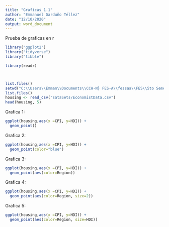 ---
title: "Graficas 1.1"
author: "Emmanuel Garduño Téllez"
date: "12/10/2020"
output: word_document
---
Prueba de graficas en r
```{r}

library("ggplot2")
library("tidyverse")
library("tibble")

library(readr)



list.files()
setwd("C:\\Users\\Emman\\Documents\\CCH-N} FES-A\\fessaa\\FES\\5to Semestre\\Estadistica")
list.files()
housing <- read_csv("sataSets/EconomistData.csv")
head(housing, 5)

```

\clearpage
Grafica 1:
```{r}
ggplot(housing,aes(x =CPI, y=HDI)) +
  geom_point()
```
Grafica 2:
```{r}
ggplot(housing,aes(x =CPI, y=HDI)) +
  geom_point(color="blue")
```
Grafica 3:
```{r}
ggplot(housing,aes(x =CPI, y=HDI)) +
  geom_point(aes(color=Region))
```
Grafica 4:
```{r}
ggplot(housing,aes(x =CPI, y=HDI)) +
  geom_point(aes(color=Region, size=2))
```
Grafica 5:
```{r}
ggplot(housing,aes(x =CPI, y=HDI)) +
  geom_point(aes(color=Region, size=HDI))
```

